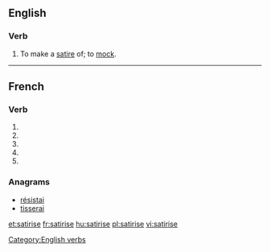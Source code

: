 {{also|satirisé}}
==English==

===Verb===
{{en-verb|satiris|ing}}

# To make a [[satire]] of; to [[mock]].

[[Category:English verbs]]

----

==French==

===Verb===
{{fr-verb-form}}

# {{conjugation of|satiriser||1|s|pres|ind|lang=fr}}
# {{conjugation of|satiriser||3|s|pres|ind|lang=fr}}
# {{conjugation of|satiriser||1|s|pres|sub|lang=fr}}
# {{conjugation of|satiriser||3|s|pres|sub|lang=fr}}
# {{conjugation of|satiriser||2|s|imp|lang=fr}}

===Anagrams===
* [[résistai#French|résistai]]
* [[tisserai#French|tisserai]]

[[et:satirise]]
[[fr:satirise]]
[[hu:satirise]]
[[pl:satirise]]
[[vi:satirise]]